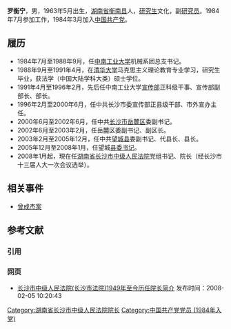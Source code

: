 '''罗衡宁'''，男，1963年5月出生，[[湖南省|湖南省]][[衡南县|衡南县]]人，[[研究生|研究生]]文化，副[[研究员|研究员]]。1984年7月参加工作，1984年3月加入[[中国共产党|中国共产党]]。

== 履历 ==
* 1984年7月至1988年9月，任[[中南工业大学|中南工业大学]]机械系团总支书记。
* 1988年9月至1991年4月，在[[清华大学|清华大学]]马克思主义理论教育专业学习，研究生毕业，获法学（中国大陆学科大类）硕士学位。
* 1991年4月至1996年2月，先后任中南工业大学[[宣传部|宣传部]]正科级干事、宣传部副部长、部长。
* 1996年2月至2000年6月，任中共长沙市委宣传部正县级干部、市外宣办主任。
* 2000年6月至2002年6月，任中共[[长沙市|长沙市]][[岳麓区|岳麓区]]委副书记。
* 2002年6月至2003年2月，任岳麓区委副书记、副区长。
* 2003年2月至2005年12月，任中共[[望城县|望城县]]委副书记、代县长、县长。
* 2005年12月至2008年1月，任望城[[县委书记|县委书记]]。
* 2008年1月起，現在任[[湖南省长沙市中级人民法院|湖南省长沙市中级人民法院]]党组书记、院长（经长沙市十三届人大一次会议选举）。

== 相关事件 ==
* [[曾成杰案|曾成杰案]]

== 参考文献 ==
=== 引用 ===
{{Reflist}}

=== 网页 ===
* [https://web.archive.org/web/20130719084721/http://cszy.chinacourt.org/public/detail.php?id=552 长沙市中级人民法院(长沙市法院)1949年至今历任院长简介] 发布时间：2008-02-05 10:20:43

[[Category:湖南省长沙市中级人民法院院长|Category:湖南省长沙市中级人民法院院长]]
[[Category:中国共产党党员_(1984年入党)|Category:中国共产党党员 (1984年入党)]]